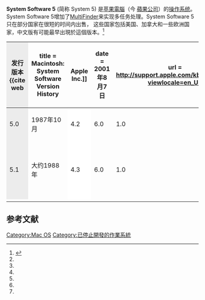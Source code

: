 {{noteTA
|G1=IT
}}
{{Otheruses|subject=[[Mac_OS|Mac OS]]的一个版本|other=一种[[Unix|Unix]]操作系统|System V}}
'''System Software 5''' (简称 System 5) 是[[苹果電腦|苹果電腦]]（今 [[蘋果公司|蘋果公司]]）的[[操作系统|操作系统]]。System Software 5增加了[[MultiFinder|MultiFinder]]来实现多任务处理。System Software 5只在部分国家在很短的时间内出售， 这些国家包括美国、加拿大和一些欧洲国家，中文版有可能最早出現於這個版本。<ref>{{cite web |author1=feng270 |title=第一篇 Mac 系統 - Mac OS 5.1 |url=https://feng270.blog.fc2.com/blog-entry-130.html |website=被遺忘的角落 |publisher=feng270 |accessdate=2020-10-02}}</ref>

{| border="1" cellpadding="1" cellspacing="0" style="font-size: 85%; border: gray solid 1px; border-collapse: collapse; text-align: center; width: 100%"
|-
!style="background: #ececec;"|发行版本<ref name="versionhistory">{{cite web
  | title = Macintosh: System Software Version History
  | publisher = [[Apple_Inc.|Apple Inc.]]
  | date = 2001年8月7日
  | url = http://support.apple.com/kb/TA31885?viewlocale=en_US
  | accessdate = 2010-03-04
  | archive-date = 2014-10-24
  | archive-url = https://web.archive.org/web/20141024053425/http://support.apple.com/kb/TA31885?viewlocale=en_US
  | dead-url = no
  }}</ref>
!style="background: #ececec;"|发布日期<ref name="versionhistory"></ref>
!style="background: #ececec;"|系统版本<ref name="versionhistory"></ref>
!style="background: #ececec;"|[[Finder|Finder]] 版本<ref name="versionhistory"></ref>
!style="background: #ececec;"|[[MultiFinder|MultiFinder]] 版本<ref name="versionhistory"></ref>
!style="background: #ececec;"|[[Apple_LaserWriter|LaserWriter]] 版本<ref name="versionhistory"></ref>
!style="background: #ececec;"|备注<ref name="versionhistory"></ref>
|-
!style="background: #ececec;"|5.0
|1987年10月
!style="background: #FFFFFF;"|4.2
|6.0
|1.0
|5.0
|初始版本
|-
!style="background: #ececec;"|5.1
|大约1988年
!style="background: #FFFFFF;"|4.3
|6.0
|1.0
|5.1
|升级了 LaserWriter 驱动程序和新版 Apple HD SC 设置
|-
|}

== 参考文献 ==
<div class="references-small">
<references />
</div>

{{compu-stub}}
{{Mac OS 歷史}}

[[Category:Mac_OS|Category:Mac OS]]
[[Category:已停止開發的作業系統|Category:已停止開發的作業系統]]